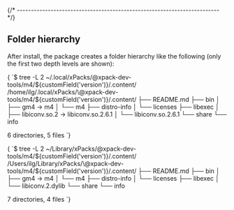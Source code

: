 


{/* ------------------------------------------------------------------------ */}

## Folder hierarchy

After install, the package creates a folder hierarchy like the following
(only the first two depth levels are shown):

<Tabs groupId="operating-systems">

<TabItem value="linux" label="GNU/Linux">

<CodeBlock language="console"> {
`$ tree -L 2 ~/.local/xPacks/\@xpack-dev-tools/m4/${customField('version')}/.content/
/home/ilg/.local/xPacks/\@xpack-dev-tools/m4/${customField('version')}/.content/
├── README.md
├── bin
│   ├── gm4 -> m4
│   └── m4
├── distro-info
│   └── licenses
├── libexec
│   ├── libiconv.so.2 -> libiconv.so.2.6.1
│   └── libiconv.so.2.6.1
└── share
    └── info

6 directories, 5 files
`} </CodeBlock>

</TabItem>

<TabItem value="macos" label="macOS">

<CodeBlock language="console"> {
`$ tree -L 2 ~/Library/xPacks/\@xpack-dev-tools/m4/${customField('version')}/.content/
/Users/ilg/Library/xPacks/\@xpack-dev-tools/m4/${customField('version')}/.content/
├── README.md
├── bin
│   ├── gm4 -> m4
│   └── m4
├── distro-info
│   └── licenses
├── libexec
│   └── libiconv.2.dylib
└── share
    └── info

7 directories, 4 files
`} </CodeBlock>

</TabItem>

</Tabs>

